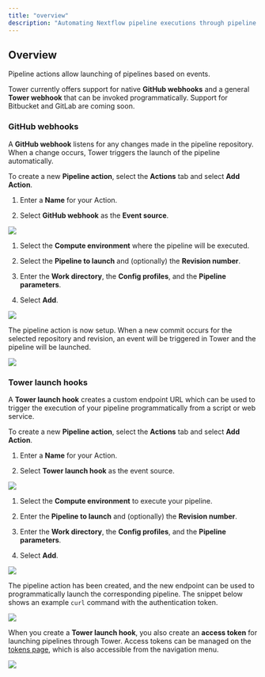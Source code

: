 ```yaml
---
title: "overview"
description: "Automating Nextflow pipeline executions through pipeline actions and webhooks with Nextflow Tower."
---
```


## Overview

Pipeline actions allow launching of pipelines based on events.

Tower currently offers support for native **GitHub webhooks** and a general **Tower webhook** that can be invoked programmatically. Support for Bitbucket and GitLab are coming soon.

### GitHub webhooks

A **GitHub webhook** listens for any changes made in the pipeline repository. When a change occurs, Tower triggers the launch of the pipeline automatically.

To create a new **Pipeline action**, select the **Actions** tab and select **Add Action**.

1.  Enter a **Name** for your Action.

1.  Select **GitHub webhook** as the **Event source**.

   ![](./_images/actions_githook.png)

1.  Select the **Compute environment** where the pipeline will be executed.

1.  Select the **Pipeline to launch** and (optionally) the **Revision number**.

1.  Enter the **Work directory**, the **Config profiles**, and the **Pipeline parameters**.

1.  Select **Add**.

   ![](./_images/actions_params.png)

The pipeline action is now setup. When a new commit occurs for the selected repository and revision, an event will be triggered in Tower and the pipeline will be launched.

![](./_images/actions_created.png)

### Tower launch hooks

A **Tower launch hook** creates a custom endpoint URL which can be used to trigger the execution of your pipeline programmatically from a script or web service.

To create a new **Pipeline action**, select the **Actions** tab and select **Add Action**.

1.  Enter a **Name** for your Action.

1.  Select **Tower launch hook** as the event source.

   ![](./_images/actions_tower_hook.png)

1.  Select the **Compute environment** to execute your pipeline.

1.  Enter the **Pipeline to launch** and (optionally) the **Revision number**.

1.  Enter the **Work directory**, the **Config profiles**, and the **Pipeline parameters**.

1.  Select **Add**.

   ![](./_images/actions_tower_hook_params.png)

The pipeline action has been created, and the new endpoint can be used to programmatically launch the corresponding pipeline. The snippet below shows an example `curl` command with the authentication token.

![](./_images/actions_endpoint.png)

When you create a **Tower launch hook**, you also create an **access token** for launching pipelines through Tower. Access tokens can be managed on the [tokens page](https://tower.nf/tokens), which is also accessible from the navigation menu.

![](./_images/actions_new_token.png)
